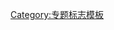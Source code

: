 {{WPBannerMeta
|PROJECT = 建筑
 |BANNER_NAME = Template:WikiProject Architecture
 |substcheck=<includeonly>{{subst:</includeonly><includeonly>substcheck}}</includeonly>
 |small={{{small|}}}
 |category={{{category|¬}}}
 |listas={{{listas|}}}

|IMAGE_LEFT = Beijing forbidden city Belvedere of Embodying Benevolence-20071018-RM-142403.jpg

|QUALITY_SCALE       = extended
 |class={{{class|}}}
 |importance={{{importance|}}}
 |auto={{{auto|}}}

|ASSESSMENT_LINK     = 
|COMMENTS            = yes
 |COMMENTS_CAT       = 
 |COMMENTS_FORCE     = yes

|MAIN_ARTICLE     = [[建筑]]相关条目
|PORTAL           = 建筑
|PORTAL_IMG       = International Commerce Centre 29-11-2006 9-52-01.jpg

}}<noinclude>{{documentation}}[[Category:专题标志模板]]</noinclude>